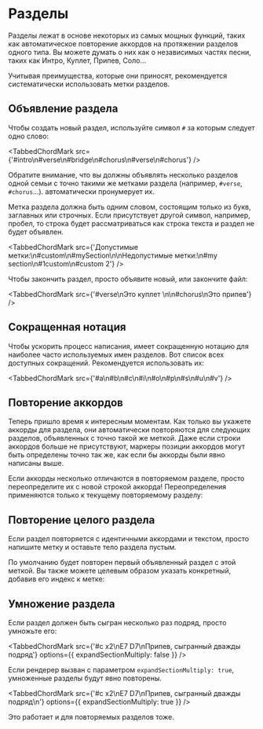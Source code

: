 
# Разделы

Разделы лежат в основе некоторых из самых мощных функций, таких как автоматическое повторение аккордов на протяжении разделов одного типа.
Вы можете думать о них как о независимых частях песни, таких как Интро, Куплет, Припев, Соло...

Учитывая преимущества, которые они приносят, рекомендуется систематически использовать метки разделов.

## Объявление раздела

Чтобы создать новый раздел, используйте символ `#` за которым следует одно слово:

<TabbedChordMark src={'#intro\n#verse\n#bridge\n#chorus\n#verse\n#chorus'} />

Обратите внимание, что вы должны объявлять несколько разделов одной семьи с точно такими же метками раздела (например, `#verse`, `#chorus`...). <CM/> автоматически пронумерует их.

Метка раздела должна быть одним словом, состоящим только из букв, заглавных или строчных. 
Если присутствует другой символ, например, пробел, то строка будет рассматриваться как строка текста и раздел не будет объявлен.

<TabbedChordMark src={'Допустимые метки:\n#custom\n#mySection\n\nНедопустимые метки:\n#my section\n#1custom\n#custom 2'} />

Чтобы закончить раздел, просто объявите новый, или закончите файл:

<TabbedChordMark src={'#verse\nЭто куплет \n\n#chorus\nЭто припев'} />

## Сокращенная нотация

Чтобы ускорить процесс написания, <CM/> имеет сокращенную нотацию для наиболее часто используемых имен разделов. 
Вот список всех доступных сокращений. Рекомендуется использовать их:

<TabbedChordMark src={'#a\n#b\n#c\n#i\n#o\n#p\n#s\n#u\n#v'} />

## Повторение аккордов

Теперь пришло время к интересным моментам.
Как только вы укажете аккорды для раздела, они автоматически повторяются для следующих разделов, объявленных с точно такой же меткой.
Даже если строки аккордов больше не присутствуют, маркеры позиции аккордов могут быть определены точно так же, как если бы аккорды были явно написаны выше.

<TabbedChordMark src={data.repeat1} />

Если аккорды несколько отличаются в повторяемом разделе, просто переопределите их с новой строкой аккорда!
Переопределения применяются только к текущему повторяемому разделу:

<TabbedChordMark src={data.repeat2} />

## Повторение целого раздела

Если раздел повторяется с идентичными аккордами и текстом, просто напишите метку и оставьте тело раздела пустым. 

<TabbedChordMark src={data.repeat3} />

По умолчанию будет повторен первый объявленный раздел с этой меткой. Вы также можете целевым образом указать конкретный, добавив его индекс к метке:

<TabbedChordMark src={data.repeat4} />

## Умножение раздела

Если раздел должен быть сыгран несколько раз подряд, просто умножьте его:

<TabbedChordMark src={'#c x2\nE7 D7\nПрипев, сыгранный дважды подряд'} options={{ expandSectionMultiply: false }} />

Если рендерер <CM/> вызван с параметром `expandSectionMultiply: true`, умноженные разделы будут явно повторены.

<TabbedChordMark src={'#c x2\nE7 D7\nПрипев, сыгранный дважды подряд\n'} options={{ expandSectionMultiply: true }} />

Это работает и для повторяемых разделов тоже.
